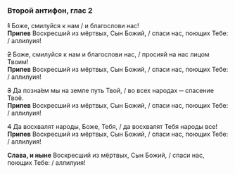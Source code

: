 ### Второй антифон, глас 2

~~1~~ Боже, смилуйся к нам / и благослови нас!  
**Припев** Воскресший из мёртвых, Сын Божий, / спаси нас, поющих Тебе: / аллилуия!  

~~2~~ Боже, смилуйся к нам и благослови нас, / просияй на нас лицом Твоим!  
**Припев** Воскресший из мёртвых, Сын Божий, / спаси нас, поющих Тебе: / аллилуия!  

~~3~~ Да позна́ем мы на земле путь Твой, / во всех народах ─ спасение Твоё.  
**Припев** Воскресший из мёртвых, Сын Божий, / спаси нас, поющих Тебе: / аллилуия!  

~~4~~ Да восхвалят народы, Боже, Тебя, / да восхвалят Тебя народы все!  
**Припев** Воскресший из мёртвых, Сын Божий, / спаси нас, поющих Тебе: / аллилуия!

**Слава, и ныне** Воскресший из мёртвых, Сын Божий, / спаси нас, поющих Тебе: / аллилуия!